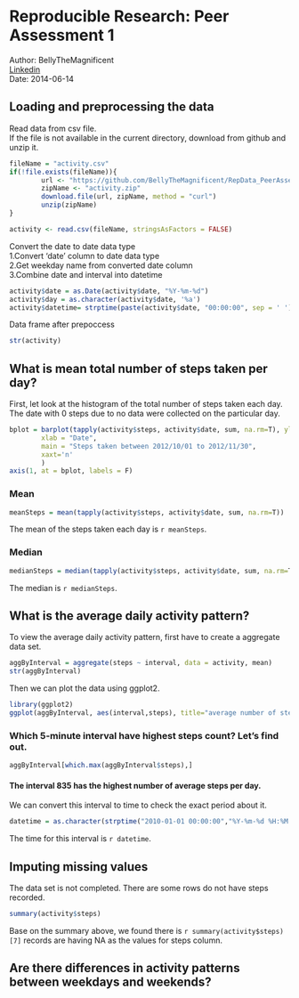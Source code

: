 # Reproducible Research: Peer Assessment 1
Author: BellyTheMagnificent  
[Linkedin](https://www.linkedin.com/pub/lee-chun-wai/24/8/8b6/)    
Date: 2014-06-14  

## Loading and preprocessing the data  
Read data from csv file.  
If the file is not available in the current directory, download from github and unzip it.
``` r
fileName = "activity.csv"
if(!file.exists(fileName)){
        url <- "https://github.com/BellyTheMagnificent/RepData_PeerAssessment1/blob/master/activity.zip"
        zipName <- "activity.zip"
        download.file(url, zipName, method = "curl")
        unzip(zipName)
}

activity <- read.csv(fileName, stringsAsFactors = FALSE)
```  
Convert the date to date data type  
        1.Convert 'date' column to date data type  
        2.Get weekday name from converted date column  
        3.Combine date and interval into datetime  
``` r
activity$date = as.Date(activity$date, "%Y-%m-%d")
activity$day = as.character(activity$date, '%a')
activity$datetime= strptime(paste(activity$date, "00:00:00", sep = ' '), "%Y-%m-%d %H:%M:%S",tz="GMT") + activity$interval * 60
```
Data frame after prepoccess 
```r
str(activity)
```

## What is mean total number of steps taken per day?
First, let look at the histogram of the total number of steps taken each day. The date with 0 steps due to no data were collected on the particular day.
``` r
bplot = barplot(tapply(activity$steps, activity$date, sum, na.rm=T), ylab="Total steps", 
        xlab = "Date",
        main = "Steps taken between 2012/10/01 to 2012/11/30",
        xaxt='n'
        )
axis(1, at = bplot, labels = F)
```
### Mean
```r
meanSteps = mean(tapply(activity$steps, activity$date, sum, na.rm=T))
```
The mean of the steps taken each day is `r meanSteps`.

### Median
```r
medianSteps = median(tapply(activity$steps, activity$date, sum, na.rm=T))
```
The median is `r medianSteps`.  

## What is the average daily activity pattern?

To view the average daily activity pattern, first have to create a aggregate data set.
```r
aggByInterval = aggregate(steps ~ interval, data = activity, mean)
str(aggByInterval)
```
Then we can plot the data using ggplot2. 
```r
library(ggplot2)
ggplot(aggByInterval, aes(interval,steps), title="average number of steps taken") + geom_line() + labs(title = "Average number of steps taken on particular interval")
```

### Which 5-minute interval have highest steps count? Let's find out.
```r
aggByInterval[which.max(aggByInterval$steps),]
```

#### The interval 835 has the highest number of average steps per day.  
We can convert this interval to time to check the exact period about it.
```r
datetime = as.character(strptime("2010-01-01 00:00:00","%Y-%m-%d %H:%M:%S", tz="GMT")+ 835 * 60,"%I:%M %p")
```
The time for this interval is `r datetime`.  


## Imputing missing values
The data set is not completed. There are some rows do not have steps recorded.
```r
summary(activity$steps)
```
Base on the summary above, we found there is `r summary(activity$steps)[7]` records are having NA as the values for steps column.



## Are there differences in activity patterns between weekdays and weekends?
